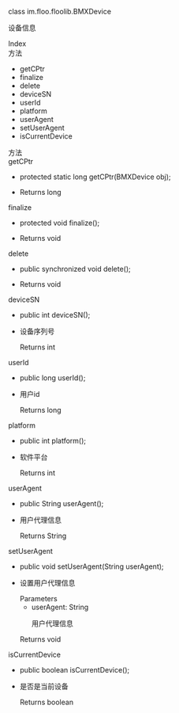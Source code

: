 <link rel="stylesheet" type="text/css" href="https://docs.qnsdk.com/styles/doc-v4-api.css" />
<div class="rtc-doc rtc-doc-page" id="rtc-doc">
<section class="rtc-doc-panel rtc-doc-describe rtc-doc-note">
                <p>class im.floo.floolib.BMXDevice</p>
                <p>设备信息</p>
</section>
            <div class="rtc-doc-page-wrap">Index</div>
<section class="rtc-doc-panel">
        <div class="rtc-doc-page-title">方法</div>
        <ul class="rtc-doc-catalogue">
                <li><a onClick='document.location.replace(`${document.location.protocol}//${document.location.host}${document.location.pathname}${document.location.search}#getCPtr`)'>getCPtr</a></li>
                <li><a onClick='document.location.replace(`${document.location.protocol}//${document.location.host}${document.location.pathname}${document.location.search}#finalize`)'>finalize</a></li>
                <li><a onClick='document.location.replace(`${document.location.protocol}//${document.location.host}${document.location.pathname}${document.location.search}#delete`)'>delete</a></li>
                <li><a onClick='document.location.replace(`${document.location.protocol}//${document.location.host}${document.location.pathname}${document.location.search}#deviceSN`)'>deviceSN</a></li>
                <li><a onClick='document.location.replace(`${document.location.protocol}//${document.location.host}${document.location.pathname}${document.location.search}#userId`)'>userId</a></li>
                <li><a onClick='document.location.replace(`${document.location.protocol}//${document.location.host}${document.location.pathname}${document.location.search}#platform`)'>platform</a></li>
                <li><a onClick='document.location.replace(`${document.location.protocol}//${document.location.host}${document.location.pathname}${document.location.search}#userAgent`)'>userAgent</a></li>
                <li><a onClick='document.location.replace(`${document.location.protocol}//${document.location.host}${document.location.pathname}${document.location.search}#setUserAgent`)'>setUserAgent</a></li>
                <li><a onClick='document.location.replace(`${document.location.protocol}//${document.location.host}${document.location.pathname}${document.location.search}#isCurrentDevice`)'>isCurrentDevice</a></li>
        </ul>
</section>
<div class="rtc-doc-page-wrap">方法</div>
<section class="rtc-doc-panel">
<div class="rtc-doc-page-title rtc-doc-antor" id="getCPtr">getCPtr</div>
<ul class="rtc-doc-page-container">
        <li class="rtc-doc-sign-signature">
protected static long getCPtr(BMXDevice obj);</li>
    </li>
<li class="rtc-doc-page-description">
    <div class="rtc-doc-desc-wrap">
        <p></p>
    </div>
    <div class="rtc-doc-returns-title">Returns <span>long</span></div>
</li>
</ul>
</section>
<section class="rtc-doc-panel">
<div class="rtc-doc-page-title rtc-doc-antor" id="finalize">finalize</div>
<ul class="rtc-doc-page-container">
        <li class="rtc-doc-sign-signature">
protected void finalize();</li>
    </li>
<li class="rtc-doc-page-description">
    <div class="rtc-doc-desc-wrap">
        <p></p>
    </div>
    <div class="rtc-doc-returns-title">Returns <span>void</span></div>
</li>
</ul>
</section>
<section class="rtc-doc-panel">
<div class="rtc-doc-page-title rtc-doc-antor" id="delete">delete</div>
<ul class="rtc-doc-page-container">
        <li class="rtc-doc-sign-signature">
public synchronized void delete();</li>
    </li>
<li class="rtc-doc-page-description">
    <div class="rtc-doc-desc-wrap">
        <p></p>
    </div>
    <div class="rtc-doc-returns-title">Returns <span>void</span></div>
</li>
</ul>
</section>
<section class="rtc-doc-panel">
<div class="rtc-doc-page-title rtc-doc-antor" id="deviceSN">deviceSN</div>
<ul class="rtc-doc-page-container">
        <li class="rtc-doc-sign-signature">
public int deviceSN();</li>
    </li>
<li class="rtc-doc-page-description">
    <div class="rtc-doc-desc-wrap">
        <p>设备序列号</p>
    </div>
    <div class="rtc-doc-returns-title">Returns <span>int</span></div>
</li>
</ul>
</section>
<section class="rtc-doc-panel">
<div class="rtc-doc-page-title rtc-doc-antor" id="userId">userId</div>
<ul class="rtc-doc-page-container">
        <li class="rtc-doc-sign-signature">
public long userId();</li>
    </li>
<li class="rtc-doc-page-description">
    <div class="rtc-doc-desc-wrap">
        <p>用户id</p>
    </div>
    <div class="rtc-doc-returns-title">Returns <span>long</span></div>
</li>
</ul>
</section>
<section class="rtc-doc-panel">
<div class="rtc-doc-page-title rtc-doc-antor" id="platform">platform</div>
<ul class="rtc-doc-page-container">
        <li class="rtc-doc-sign-signature">
public int platform();</li>
    </li>
<li class="rtc-doc-page-description">
    <div class="rtc-doc-desc-wrap">
        <p>软件平台</p>
    </div>
    <div class="rtc-doc-returns-title">Returns <span>int</span></div>
</li>
</ul>
</section>
<section class="rtc-doc-panel">
<div class="rtc-doc-page-title rtc-doc-antor" id="userAgent">userAgent</div>
<ul class="rtc-doc-page-container">
        <li class="rtc-doc-sign-signature">
public String userAgent();</li>
    </li>
<li class="rtc-doc-page-description">
    <div class="rtc-doc-desc-wrap">
        <p>用户代理信息</p>
    </div>
    <div class="rtc-doc-returns-title">Returns <span>String</span></div>
</li>
</ul>
</section>
<section class="rtc-doc-panel">
<div class="rtc-doc-page-title rtc-doc-antor" id="setUserAgent">setUserAgent</div>
<ul class="rtc-doc-page-container">
        <li class="rtc-doc-sign-signature">
public void setUserAgent(String userAgent);</li>
    </li>
<li class="rtc-doc-page-description">
    <div class="rtc-doc-desc-wrap">
        <p>设置用户代理信息</p>
    </div>
<div class="rtc-doc-parameters-title">Parameters</div>
<ul class="rtc-doc-parameters">
    <li>
        <div>
            userAgent: String
        </div>
                <p>用户代理信息</p>
    </li>
</ul>
    <div class="rtc-doc-returns-title">Returns <span>void</span></div>
</li>
</ul>
</section>
<section class="rtc-doc-panel">
<div class="rtc-doc-page-title rtc-doc-antor" id="isCurrentDevice">isCurrentDevice</div>
<ul class="rtc-doc-page-container">
        <li class="rtc-doc-sign-signature">
public boolean isCurrentDevice();</li>
    </li>
<li class="rtc-doc-page-description">
    <div class="rtc-doc-desc-wrap">
        <p>是否是当前设备</p>
    </div>
    <div class="rtc-doc-returns-title">Returns <span>boolean</span></div>
</li>
</ul>
</section>
</div>


